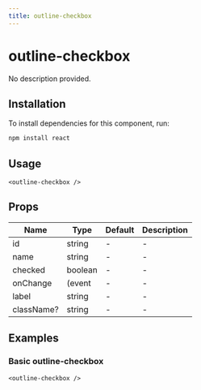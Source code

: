 ```yaml
---
title: outline-checkbox
---
```


# outline-checkbox

No description provided.

## Installation
To install dependencies for this component, run:
```bash
npm install react
```

## Usage
```tsx
<outline-checkbox />
```

## Props
| Name      | Type     | Default | Description                 |
|-----------|----------|---------|-----------------------------|
| id | string | - | - |
| name | string | - | - |
| checked | boolean | - | - |
| onChange | (event | - | - |
| label | string | - | - |
| className? | string | - | - |

## Examples

### Basic outline-checkbox
```tsx
<outline-checkbox />
```

